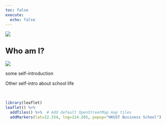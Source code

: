 ```yaml
---
toc: false
execute: 
  echo: false
---
```


::: column-screen
![](images/sealine.JPG)
:::


<b><font size="+2">Who am I?</font></b>
------------------------------------------------------------------------


::: {layout="[50,50]"}
![](images/marvin.jpg)

some self-introduction
:::

::: {#map layout="[55,5,40]" layout-valign="top"}
Other self-intro about school life

<br>

```r
library(leaflet)
leaflet() %>%
  addTiles() %>%  # Add default OpenStreetMap map tiles
  addMarkers(lat=22.334, lng=114.265, popup="HKUST Business School")
```
:::
